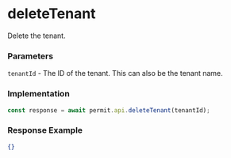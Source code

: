 # deleteTenant

Delete the tenant.

### Parameters

`tenantId` - The ID of the tenant. This can also be the tenant name.

### Implementation

```js
const response = await permit.api.deleteTenant(tenantId);
```

### Response Example

```json
{}
```
